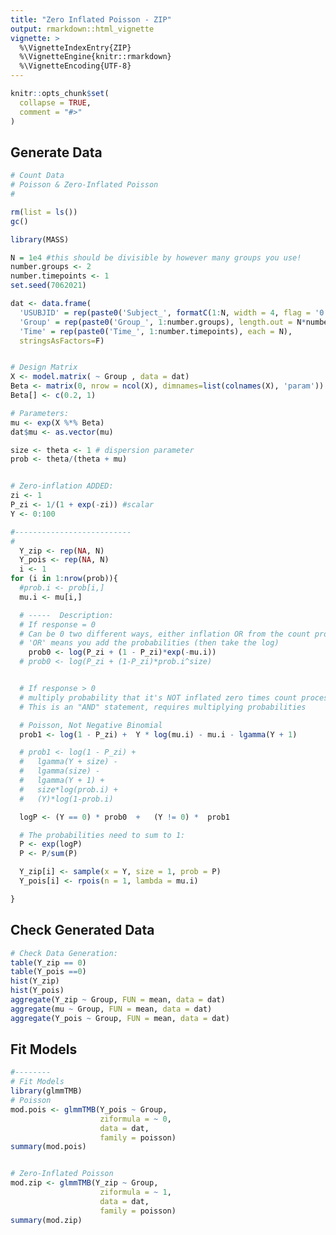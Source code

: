 ```yaml
---
title: "Zero Inflated Poisson - ZIP"
output: rmarkdown::html_vignette
vignette: >
  %\VignetteIndexEntry{ZIP}
  %\VignetteEngine{knitr::rmarkdown}
  %\VignetteEncoding{UTF-8}
---
```


```r
knitr::opts_chunk$set(
  collapse = TRUE,
  comment = "#>"
)
```


## Generate Data 

```r
# Count Data
# Poisson & Zero-Inflated Poisson
#

rm(list = ls())
gc()

library(MASS)

N = 1e4 #this should be divisible by however many groups you use!
number.groups <- 2
number.timepoints <- 1
set.seed(7062021)

dat <- data.frame(
  'USUBJID' = rep(paste0('Subject_', formatC(1:N, width = 4, flag = '0')), length.out= N*number.timepoints),
  'Group' = rep(paste0('Group_', 1:number.groups), length.out = N*number.timepoints),
  'Time' = rep(paste0('Time_', 1:number.timepoints), each = N),
  stringsAsFactors=F)


# Design Matrix
X <- model.matrix( ~ Group , data = dat)
Beta <- matrix(0, nrow = ncol(X), dimnames=list(colnames(X), 'param'))
Beta[] <- c(0.2, 1)

# Parameters:
mu <- exp(X %*% Beta)
dat$mu <- as.vector(mu)

size <- theta <- 1 # dispersion parameter
prob <- theta/(theta + mu)


# Zero-inflation ADDED:
zi <- 1
P_zi <- 1/(1 + exp(-zi)) #scalar
Y <- 0:100

#--------------------------
#
  Y_zip <- rep(NA, N)
  Y_pois <- rep(NA, N)
  i <- 1
for (i in 1:nrow(prob)){
  #prob.i <- prob[i,]
  mu.i <- mu[i,]

  # -----  Description:
  # If response = 0
  # Can be 0 two different ways, either inflation OR from the count process
  # 'OR' means you add the probabilities (then take the log)
    prob0 <- log(P_zi + (1 - P_zi)*exp(-mu.i))
  # prob0 <- log(P_zi + (1-P_zi)*prob.i^size)


  # If response > 0
  # multiply probability that it's NOT inflated zero times count process
  # This is an "AND" statement, requires multiplying probabilities

  # Poisson, Not Negative Binomial
  prob1 <- log(1 - P_zi) +  Y * log(mu.i) - mu.i - lgamma(Y + 1)

  # prob1 <- log(1 - P_zi) +
  #   lgamma(Y + size) -
  #   lgamma(size) -
  #   lgamma(Y + 1) +
  #   size*log(prob.i) +
  #   (Y)*log(1-prob.i)

  logP <- (Y == 0) * prob0  +   (Y != 0) *  prob1

  # The probabilities need to sum to 1:
  P <- exp(logP)
  P <- P/sum(P)

  Y_zip[i] <- sample(x = Y, size = 1, prob = P)
  Y_pois[i] <- rpois(n = 1, lambda = mu.i)

}

```


## Check Generated Data

```r
# Check Data Generation:
table(Y_zip == 0)
table(Y_pois ==0)
hist(Y_zip)
hist(Y_pois)
aggregate(Y_zip ~ Group, FUN = mean, data = dat)
aggregate(mu ~ Group, FUN = mean, data = dat)
aggregate(Y_pois ~ Group, FUN = mean, data = dat)
```

## Fit Models

```r
#--------
# Fit Models
library(glmmTMB)
# Poisson
mod.pois <- glmmTMB(Y_pois ~ Group,
                    ziformula = ~ 0,
                    data = dat,
                    family = poisson)
summary(mod.pois)


# Zero-Inflated Poisson
mod.zip <- glmmTMB(Y_zip ~ Group,
                    ziformula = ~ 1,
                    data = dat,
                    family = poisson)
summary(mod.zip)


```

